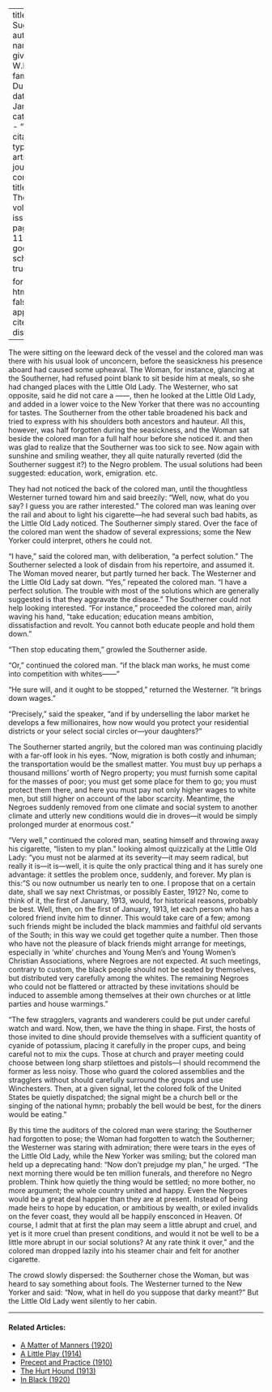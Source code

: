 
---
title: 'A Mild Suggestion'
author:
  - name:
      given: W.E.B.
      family: Du Bois
date: Jan. 1912
categories: 
  - ""
citation: 
  type: article-journal
  container-title: The Crisis
  volume: 3
  issue: 3
  page: 115-116
google-scholar: true

format:
  html:
    toc: false
    appendix-cite-as: display
---



The were sitting on the leeward deck of the vessel and the colored man was there with his usual look of unconcern, before the seasickness his presence aboard had caused some upheaval. The Woman, for instance, glancing at the Southerner, had refused point blank to sit beside him at meals, so she had changed places with the Little Old Lady. The Westerner, who sat opposite, said he did not care a ------,
then he looked at the Little Old Lady, and added in a lower voice to the New Yorker that there was no accounting for tastes. The Southerner from the other table broadened his back and tried to express with his shoulders both ancestors and hauteur. All this, however, was half forgotten during the seasickness, and the Woman sat beside the colored man for a full half hour before she noticed it. and then was glad to realize that the Southerner was too sick to see. Now again with sunshine and smiling weather, they all quite naturally reverted (did the Southerner suggest it?) to the Negro problem. The usual solutions had been suggested: education, work, emigration. etc.

They had not noticed the back of the colored man, until the thoughtless Westerner turned toward him and said breezily: "Well, now, what do you say? I guess you are rather interested." The colored man was leaning over the rail and about to light his cigarette---he had several such bad habits, as the Little Old Lady noticed. The Southerner simply stared. Over the face of the colored man went the shadow of several expressions; some the New Yorker could interpret, others he could not.

"I have," said the colored man, with deliberation, "a perfect solution." The Southerner selected a look of disdain from his repertoire, and assumed it. The Woman moved nearer, but partly turned her back. The Westerner and the Little Old Lady sat down. "Yes," repeated the colored man. "I have a perfect solution. The trouble with most of the solutions which are
generally suggested is that they aggravate the disease." The Southerner could not help looking interested. "For instance," proceeded the colored man, airily waving his hand, "take education; education means ambition, dissatisfaction and revolt. You cannot both educate people and hold them down."

"Then stop educating them," growled the Southerner aside.

"Or," continued the colored man. "if the black man works, he must come into competition with whites------"

"He sure will, and it ought to be stopped," returned the Westerner. "It brings down wages."

"Precisely," said the speaker, "and if by underselling the labor market he develops a few millionaires, how now would you protect your residential districts or your select social circles or---your daughters?"

The Southerner started angrily, but the colored man was continuing placidly with a far-off look in his eyes. "Now, migration is both costly and inhuman; the transportation would be the smallest matter. You must buy up perhaps a thousand millions' worth of Negro property; you must furnish some capital for the masses of poor; you must get some place for them to go; you must protect them there, and here you must pay not only higher wages to white men, but still higher on account of the labor scarcity. Meantime, the Negroes suddenly removed from one climate and social system to another climate and utterly new conditions would die in droves---it would be simply prolonged murder at enormous cost."

"Very well," continued the colored man, seating himself and throwing away his cigarette, "listen to my plan." looking almost quizzically at the Little Old Lady: "you must not be alarmed at its severity---it may seem radical, but really it is---it is---well, it is quite the only practical thing and it has surely one advantage: it settles the problem once, suddenly, and forever. My plan is this: "S ou now outnumber us nearly ten to one. I propose that on a certain date, shall we say next Christmas,
or possibly Easter, 1912? No, come to think of it, the first of January, 1913, would, for historical reasons, probably be best. Well, then, on the first of January, 1913, let each person who has a colored friend invite him to dinner. This would take care of a few; among such friends might be included the black mammies and faithful old servants of the South; in this way we could get together quite a number. Then those who have not the pleasure of black friends might arrange for meetings, especially in 'white' churches and Young Men's and Young Women's Christian Associations, where Negroes are not expected. At such meetings, contrary to custom, the black people should not be seated by themselves, but distributed very carefully among the whites. The remaining Negroes who could not be flattered or attracted by these invitations should be induced to assemble among themselves at their own churches or at little parties and house warmings."

"The few stragglers, vagrants and wanderers could be put under careful watch and ward. Now, then, we have the thing in shape. First, the hosts of those invited to dine should provide themselves with a sufficient quantity of cyanide of potassium, placing it carefully in the proper cups, and being careful not to mix the cups. Those at church and prayer meeting could choose between long sharp stilettoes and pistols---I should recommend the former as less noisy. Those who guard the colored assemblies and the stragglers without should carefully surround the groups and use Winchesters. Then, at a given signal, let the colored folk of the United States be
quietly dispatched; the signal might be a church bell or the singing of the national hymn; probably the bell would be best, for the diners would be eating."

By this time the auditors of the colored man were staring; the Southerner had forgotten to pose; the Woman had forgotten to watch the Southerner; the Westerner was staring with admiration; there were tears in the eyes of the Little Old Lady, while the New Yorker was smiling; but the colored man held up a deprecating hand: "Now don't prejudge my plan," he urged. "The next morning there would be ten million funerals, and therefore no Negro problem. Think how quietly the thing would be settled; no more bother, no more argument; the whole country united and happy. Even the Negroes would be a great deal happier than they are at present. Instead of being made heirs to hope by education, or ambitious by wealth, or exiled invalids on the fever coast, they would all be happily ensconced in Heaven. Of course, I admit that at first the plan may seem a little abrupt and cruel, and yet is it more cruel than present conditions, and would it not be well to be a little more abrupt in our social solutions? At any rate think it over," and the colored man dropped lazily into his steamer chair and felt for another cigarette.

The crowd slowly dispersed: the Southerner chose the Woman, but was heard to say something about fools. The Westerner turned to the New Yorker and said: "Now, what in hell do you suppose that darky meant?" But the Little Old Lady went silently to her cabin.

<!-- Similar articles start here -->
<div  class="clear-wrap"></div>
<hr>
#### Related Articles:

* [A Matter of Manners (1920)](/Volumes/19/04/matter-of-manners.html)
* [A Little Play (1914)](/Volumes/07/05/a_little_play.html)
* [Precept and Practice (1910)](/Volumes/01/02/precept_and_practice.html)
* [The Hurt Hound (1913)](/Volumes/05/06/hurt_hound.html)
* [In Black (1920)](/Volumes/20/06/in_black.html)

<!-- Similar articles end here -->